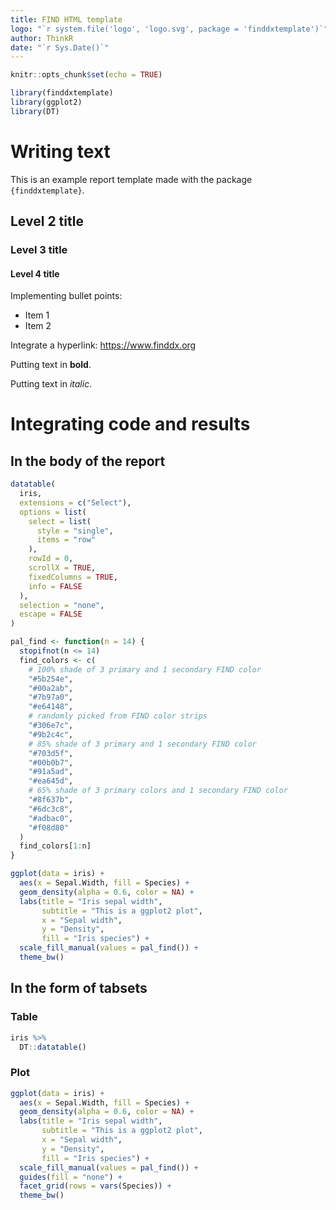 ```yaml
---
title: FIND HTML template
logo: "`r system.file('logo', 'logo.svg', package = 'finddxtemplate')`"
author: ThinkR
date: "`r Sys.Date()`"
---
```


```r
knitr::opts_chunk$set(echo = TRUE)
```

```r
library(finddxtemplate)
library(ggplot2)
library(DT)
```

# Writing text

This is an example report template made with the package `{finddxtemplate}`.

## Level 2 title

### Level 3 title

#### Level 4 title

Implementing bullet points: 

+ Item 1
+ Item 2

Integrate a hyperlink: <https://www.finddx.org>

Putting text in **bold**. 

Putting text in _italic_.

# Integrating code and results

## In the body of the report

```r
datatable(
  iris,
  extensions = c("Select"),
  options = list(
    select = list(
      style = "single",
      items = "row"
    ),
    rowId = 0,
    scrollX = TRUE,
    fixedColumns = TRUE,
    info = FALSE
  ),
  selection = "none",
  escape = FALSE
)
```

```r
pal_find <- function(n = 14) {
  stopifnot(n <= 14)
  find_colors <- c(
    # 100% shade of 3 primary and 1 secondary FIND color
    "#5b254e",
    "#00a2ab",
    "#7b97a0",
    "#e64148",
    # randomly picked from FIND color strips
    "#306e7c",
    "#9b2c4c",
    # 85% shade of 3 primary and 1 secondary FIND color
    "#703d5f",
    "#00b0b7",
    "#91a5ad",
    "#ea645d",
    # 65% shade of 3 primary colors and 1 secondary FIND color
    "#8f637b",
    "#6dc3c8",
    "#adbac0",
    "#f08d80"
  )
  find_colors[1:n]
}
```

```r
ggplot(data = iris) +
  aes(x = Sepal.Width, fill = Species) +
  geom_density(alpha = 0.6, color = NA) +
  labs(title = "Iris sepal width",
       subtitle = "This is a ggplot2 plot",
       x = "Sepal width",
       y = "Density",
       fill = "Iris species") +
  scale_fill_manual(values = pal_find()) +
  theme_bw()
```

## In the form of tabsets {.tabset}

### Table

```r
iris %>% 
  DT::datatable()
```

### Plot

```r
ggplot(data = iris) +
  aes(x = Sepal.Width, fill = Species) +
  geom_density(alpha = 0.6, color = NA) +
  labs(title = "Iris sepal width",
       subtitle = "This is a ggplot2 plot",
       x = "Sepal width",
       y = "Density",
       fill = "Iris species") +
  scale_fill_manual(values = pal_find()) +
  guides(fill = "none") +
  facet_grid(rows = vars(Species)) +
  theme_bw()
```
